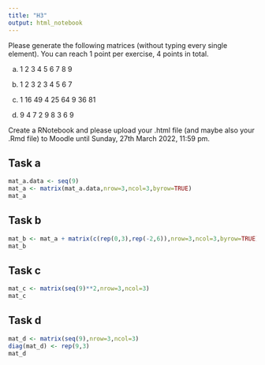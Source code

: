 ```yaml
---
title: "H3"
output: html_notebook
---
```


Please generate the following matrices (without typing every single element). You can reach 1 point per exercise, 4 points in total. 

a) 1 2 3
   4 5 6
   7 8 9

b) 1 2 3
   2 3 4
   5 6 7

c) 1 16 49
   4 25 64
   9 36 81

d) 9 4 7
   2 9 8
   3 6 9

Create a RNotebook and please upload your .html file (and maybe also your .Rmd file) to Moodle until Sunday, 27th March 2022, 11:59 pm. 

## Task a

```r
mat_a.data <- seq(9)
mat_a <- matrix(mat_a.data,nrow=3,ncol=3,byrow=TRUE)
mat_a
```


## Task b

```r
mat_b <- mat_a + matrix(c(rep(0,3),rep(-2,6)),nrow=3,ncol=3,byrow=TRUE)
mat_b
```

## Task c

```r
mat_c <- matrix(seq(9)**2,nrow=3,ncol=3)
mat_c
```


## Task d

```r
mat_d <- matrix(seq(9),nrow=3,ncol=3)
diag(mat_d) <- rep(9,3)
mat_d
```


